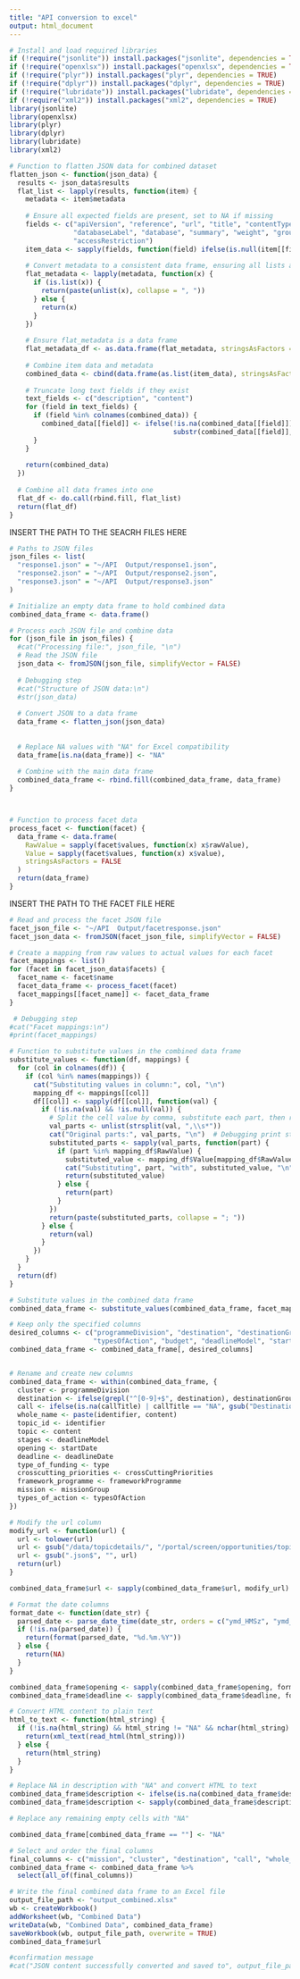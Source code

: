 ```yaml
---
title: "API conversion to excel"
output: html_document
---
```


```r
# Install and load required libraries
if (!require("jsonlite")) install.packages("jsonlite", dependencies = TRUE)
if (!require("openxlsx")) install.packages("openxlsx", dependencies = TRUE)
if (!require("plyr")) install.packages("plyr", dependencies = TRUE)
if (!require("dplyr")) install.packages("dplyr", dependencies = TRUE)
if (!require("lubridate")) install.packages("lubridate", dependencies = TRUE)
if (!require("xml2")) install.packages("xml2", dependencies = TRUE)
library(jsonlite)
library(openxlsx)
library(plyr)
library(dplyr)
library(lubridate)
library(xml2)

# Function to flatten JSON data for combined dataset
flatten_json <- function(json_data) {
  results <- json_data$results
  flat_list <- lapply(results, function(item) {
    metadata <- item$metadata
    
    # Ensure all expected fields are present, set to NA if missing
    fields <- c("apiVersion", "reference", "url", "title", "contentType", "language", 
                "databaseLabel", "database", "summary", "weight", "groupById", "content", 
                "accessRestriction")
    item_data <- sapply(fields, function(field) ifelse(is.null(item[[field]]), NA, item[[field]]))
    
    # Convert metadata to a consistent data frame, ensuring all lists are flattened correctly
    flat_metadata <- lapply(metadata, function(x) {
      if (is.list(x)) {
        return(paste(unlist(x), collapse = ", "))
      } else {
        return(x)
      }
    })
    
    # Ensure flat_metadata is a data frame
    flat_metadata_df <- as.data.frame(flat_metadata, stringsAsFactors = FALSE)
    
    # Combine item data and metadata
    combined_data <- cbind(data.frame(as.list(item_data), stringsAsFactors = FALSE), flat_metadata_df)
    
    # Truncate long text fields if they exist
    text_fields <- c("description", "content")
    for (field in text_fields) {
      if (field %in% colnames(combined_data)) {
        combined_data[[field]] <- ifelse(!is.na(combined_data[[field]]) & nchar(combined_data[[field]]) > 32767, 
                                         substr(combined_data[[field]], 1, 32767), combined_data[[field]])
      }
    }
    
    return(combined_data)
  })
  
  # Combine all data frames into one
  flat_df <- do.call(rbind.fill, flat_list)
  return(flat_df)
}
```

INSERT THE PATH TO THE SEACRH FILES HERE
```r
# Paths to JSON files
json_files <- list(
  "response1.json" = "~/API  Output/response1.json",
  "response2.json" = "~/API  Output/response2.json",
  "response3.json" = "~/API  Output/response3.json"
)

```

```r
# Initialize an empty data frame to hold combined data
combined_data_frame <- data.frame()

# Process each JSON file and combine data
for (json_file in json_files) {
  #cat("Processing file:", json_file, "\n")
  # Read the JSON file
  json_data <- fromJSON(json_file, simplifyVector = FALSE)
  
  # Debugging step
  #cat("Structure of JSON data:\n")
  #str(json_data)
  
  # Convert JSON to a data frame
  data_frame <- flatten_json(json_data)
  
  
  # Replace NA values with "NA" for Excel compatibility
  data_frame[is.na(data_frame)] <- "NA"
  
  # Combine with the main data frame
  combined_data_frame <- rbind.fill(combined_data_frame, data_frame)
}



# Function to process facet data
process_facet <- function(facet) {
  data_frame <- data.frame(
    RawValue = sapply(facet$values, function(x) x$rawValue),
    Value = sapply(facet$values, function(x) x$value),
    stringsAsFactors = FALSE
  )
  return(data_frame)
}
```

INSERT THE PATH TO THE FACET FILE HERE
```r
# Read and process the facet JSON file
facet_json_file <- "~/API  Output/facetresponse.json"
facet_json_data <- fromJSON(facet_json_file, simplifyVector = FALSE)
```

```r
# Create a mapping from raw values to actual values for each facet
facet_mappings <- list()
for (facet in facet_json_data$facets) {
  facet_name <- facet$name
  facet_data_frame <- process_facet(facet)
  facet_mappings[[facet_name]] <- facet_data_frame
}

 # Debugging step
#cat("Facet mappings:\n")
#print(facet_mappings)

# Function to substitute values in the combined data frame
substitute_values <- function(df, mappings) {
  for (col in colnames(df)) {
    if (col %in% names(mappings)) {
      cat("Substituting values in column:", col, "\n")
      mapping_df <- mappings[[col]]
      df[[col]] <- sapply(df[[col]], function(val) {
        if (!is.na(val) && !is.null(val)) {
          # Split the cell value by comma, substitute each part, then recombine
          val_parts <- unlist(strsplit(val, ",\\s*"))
          cat("Original parts:", val_parts, "\n")  # Debugging print statement
          substituted_parts <- sapply(val_parts, function(part) {
            if (part %in% mapping_df$RawValue) {
              substituted_value <- mapping_df$Value[mapping_df$RawValue == part]
              cat("Substituting", part, "with", substituted_value, "\n")  # Debugging print statement
              return(substituted_value)
            } else {
              return(part)
            }
          })
          return(paste(substituted_parts, collapse = "; "))
        } else {
          return(val)
        }
      })
    }
  }
  return(df)
}

# Substitute values in the combined data frame
combined_data_frame <- substitute_values(combined_data_frame, facet_mappings)

# Keep only the specified columns
desired_columns <- c("programmeDivision", "destination", "destinationGroup", "callTitle", "identifier", "content", 
                     "typesOfAction", "budget", "deadlineModel", "startDate", "deadlineDate", "description", "type", "url", "crossCuttingPriorities", "keywords", "frameworkProgramme", "missionGroup")
combined_data_frame <- combined_data_frame[, desired_columns]


# Rename and create new columns
combined_data_frame <- within(combined_data_frame, {
  cluster <- programmeDivision
  destination <- ifelse(grepl("^[0-9]+$", destination), destinationGroup, destination)
  call <- ifelse(is.na(callTitle) | callTitle == "NA", gsub("Destination:", "", destinationGroup), callTitle)
  whole_name <- paste(identifier, content)
  topic_id <- identifier
  topic <- content
  stages <- deadlineModel
  opening <- startDate
  deadline <- deadlineDate
  type_of_funding <- type
  crosscutting_priorities <- crossCuttingPriorities
  framework_programme <- frameworkProgramme
  mission <- missionGroup
  types_of_action <- typesOfAction
})

# Modify the url column
modify_url <- function(url) {
  url <- tolower(url)
  url <- gsub("/data/topicdetails/", "/portal/screen/opportunities/topic-details/", url)
  url <- gsub(".json$", "", url)
  return(url)
}

combined_data_frame$url <- sapply(combined_data_frame$url, modify_url)

# Format the date columns
format_date <- function(date_str) {
  parsed_date <- parse_date_time(date_str, orders = c("ymd_HMSz", "ymd_HMS", "ymd"))
  if (!is.na(parsed_date)) {
    return(format(parsed_date, "%d.%m.%Y"))
  } else {
    return(NA)
  }
}

combined_data_frame$opening <- sapply(combined_data_frame$opening, format_date)
combined_data_frame$deadline <- sapply(combined_data_frame$deadline, format_date)

# Convert HTML content to plain text
html_to_text <- function(html_string) {
  if (!is.na(html_string) && html_string != "NA" && nchar(html_string) > 0) {
    return(xml_text(read_html(html_string)))
  } else {
    return(html_string)
  }
}

# Replace NA in description with "NA" and convert HTML to text
combined_data_frame$description <- ifelse(is.na(combined_data_frame$description), "NA", combined_data_frame$description)
combined_data_frame$description <- sapply(combined_data_frame$description, html_to_text)

# Replace any remaining empty cells with "NA"

combined_data_frame[combined_data_frame == ""] <- "NA"

# Select and order the final columns
final_columns <- c("mission", "cluster", "destination", "call", "whole_name", "topic_id", "topic","crosscutting_priorities", "budget", "stages", "opening", "deadline", "description","keywords", "type_of_funding", "types_of_action", "framework_programme", "url")
combined_data_frame <- combined_data_frame %>%
  select(all_of(final_columns))

# Write the final combined data frame to an Excel file
output_file_path <- "output_combined.xlsx"
wb <- createWorkbook()
addWorksheet(wb, "Combined Data")
writeData(wb, "Combined Data", combined_data_frame)
saveWorkbook(wb, output_file_path, overwrite = TRUE)
combined_data_frame$url

#confirmation message
#cat("JSON content successfully converted and saved to", output_file_path, "\n")

```
